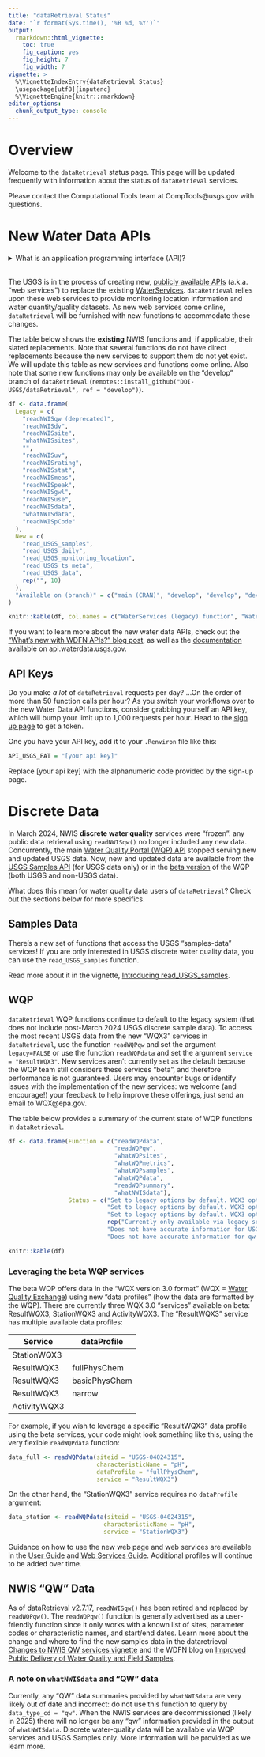 ```yaml
---
title: "dataRetrieval Status"
date: "`r format(Sys.time(), '%B %d, %Y')`"
output: 
  rmarkdown::html_vignette:
    toc: true
    fig_caption: yes
    fig_height: 7
    fig_width: 7
vignette: >
  %\VignetteIndexEntry{dataRetrieval Status}
  \usepackage[utf8]{inputenc}
  %\VignetteEngine{knitr::rmarkdown}
editor_options: 
  chunk_output_type: console
---
```


# Overview

Welcome to the `dataRetrieval` status page. This page will be updated frequently with information about the status of `dataRetrieval` services.

Please contact the Computational Tools team at CompTools@usgs.gov with questions.

# New Water Data APIs

<details>
  <summary>What is an application programming interface (API)?</summary>
  When you run a `dataRetrieval` function like `read_USGS_samples()` or `readNWISdv()`, you are actually generating a URL that contains within it specifications of the dataset in which you are interested (e.g. which monitoring locations, characteristics, pcodes, start and end dates, etc.). The format of that URL is special: it is parsed by a USGS-specific API web service, which translates the request into a database call. It then packages the response object from the database (with the data) into a format that can be sent to and then unpacked by the user. `dataRetrieval` takes a lot of the guesswork out of this process by generating the URL, sending it to the API, and wrangling the response object into a tabular dataset.   
</details>
<br>
The USGS is in the process of creating new, [publicly available APIs](https://api.waterdata.usgs.gov/) (a.k.a. "web services") to replace the existing [WaterServices](https://waterservices.usgs.gov/). `dataRetrieval` relies upon these web services to provide monitoring location information and water quantity/quality datasets. As new web services come online, `dataRetrieval` will be furnished with new functions to accommodate these changes. 

The table below shows the **existing** NWIS functions and, if applicable, their slated replacements. Note that several functions do not have direct replacements because the new services to support them do not yet exist. We will update this table as new services and functions come online. Also note that some new functions may only be available on the "develop" branch of `dataRetrieval` (`remotes::install_github("DOI-USGS/dataRetrieval", ref = "develop")`).
               
```r
df <- data.frame(
  Legacy = c(
    "readNWISqw (deprecated)",
    "readNWISdv",
    "readNWISsite",
    "whatNWISsites",
    "",
    "readNWISuv",
    "readNWISrating",
    "readNWISstat",
    "readNWISmeas",
    "readNWISpeak",
    "readNWISgwl",
    "readNWISuse",
    "readNWISdata",
    "whatNWISdata",
    "readNWISpCode"
  ),
  New = c(
    "read_USGS_samples",
    "read_USGS_daily",
    "read_USGS_monitoring_location",
    "read_USGS_ts_meta",
    "read_USGS_data",
    rep("", 10)
  ),
  "Available on (branch)" = c("main (CRAN)", "develop", "develop", "develop", "develop", rep("", 10))
)

knitr::kable(df, col.names = c("WaterServices (legacy) function", "Water Data (new) function", "Available on (branch name)"))

```

If you want to learn more about the new water data APIs, check out the ["What's new with WDFN APIs?" blog post](https://waterdata.usgs.gov/blog/api-whats-new-wdfn-apis/), as well as the [documentation](https://api.waterdata.usgs.gov/docs/) available on api.waterdata.usgs.gov. 

## API Keys

Do you make *a lot* of `dataRetrieval` requests per day? ...On the order of more than 50 function calls per hour? As you switch your workflows over to the new Water Data API functions, consider grabbing yourself an API key, which will bump your limit up to 1,000 requests per hour. Head to the [sign up page](https://api.waterdata.usgs.gov/signup) to get a token.

One you have your API key, add it to your `.Renviron` file like this:

```r
API_USGS_PAT = "[your api key]"
```

Replace [your api key] with the alphanumeric code provided by the sign-up page.

# Discrete Data

In March 2024, NWIS **discrete water quality** services were "frozen": any public data retrieval using `readNWISqw()` no longer included any new data. Concurrently, the main [Water Quality Portal (WQP) API](https://www.waterqualitydata.us/) stopped serving new and updated USGS data. Now, new and updated data are available from the [USGS Samples API](https://waterdata.usgs.gov/download-samples/#dataProfile=site) (for USGS data only) or in the [beta version](https://www.waterqualitydata.us/beta/) of the WQP (both USGS and non-USGS data).

What does this mean for water quality data users of `dataRetrieval`? Check out the sections below for more specifics.

## Samples Data

There's a new set of functions that access the USGS "samples-data" services! If you are only interested in USGS discrete water quality data, you can use the `read_USGS_samples` function.  

Read more about it in the vignette, [Introducing read_USGS_samples](https://doi-usgs.github.io/dataRetrieval/articles/samples_data.html).

## WQP

`dataRetrieval` WQP functions continue to default to the legacy system (that does not include post-March 2024 USGS discrete sample data). To access the most recent USGS data from the new "WQX3" services in `dataRetrieval`, use the function `readWQPqw` and set the argument `legacy=FALSE` or use the function `readWQPdata` and set the argument `service = "ResultWQX3"`. New services aren't currently set as the default because the WQP team still considers these services "beta", and therefore performance is not guaranteed. Users may encounter bugs or identify issues with the implementation of the new services: we welcome (and encourage!) your feedback to help improve these offerings, just send an email to WQX@epa.gov.

The table below provides a summary of the current state of WQP functions in `dataRetrieval`.

```r
df <- data.frame(Function = c("readWQPdata",
                              "readWQPqw",
                              "whatWQPsites",
                              "whatWQPmetrics",
                              "whatWQPsamples",
                              "whatWQPdata",
                              "readWQPsummary",
                              "whatNWISdata"),
                 Status = c("Set to legacy options by default. WQX3 options available.",
                            "Set to legacy options by default. WQX3 options available.", 
                            "Set to legacy options by default. WQX3 options available.",
                            rep("Currently only available via legacy services.", 3),
                            "Does not have accurate information for USGS data.",
                            "Does not have accurate information for qw data."))

knitr::kable(df)

```

### Leveraging the beta WQP services

The beta WQP offers data in the "WQX version 3.0 format" (WQX = [Water Quality Exchange](https://exchangenetwork.net/data-exchange/wqx/)) using new "data profiles" (how the data are formatted by the WQP). There are currently three WQX 3.0 "services" available on beta: ResultWQX3, StationWQX3 and ActivityWQX3. The "ResultWQX3" service has multiple available data profiles:  

| Service        | dataProfile |
| -------------- | ----------  |
| StationWQX3     |             |
| ResultWQX3      | fullPhysChem |
| ResultWQX3      | basicPhysChem |
| ResultWQX3      | narrow |
| ActivityWQX3    |         |

For example, if you wish to leverage a specific "ResultWQX3" data profile using the beta services, your code might look something like this, using the very flexible `readWQPdata` function:

```r
data_full <- readWQPdata(siteid = "USGS-04024315",
                         characteristicName = "pH",
                         dataProfile = "fullPhysChem",
                         service = "ResultWQX3")
```

On the other hand, the "StationWQX3" service requires no `dataProfile` argument:

```r
data_station <- readWQPdata(siteid = "USGS-04024315",
                           characteristicName = "pH",
                           service = "StationWQX3")
```

Guidance on how to use the new web page and web services are available in the [User Guide](https://www.waterqualitydata.us/beta/portal_userguide/) and [Web Services Guide](https://www.waterqualitydata.us/beta/webservices_documentation/). Additional profiles will continue to be added over time. 

## NWIS "QW" Data

As of dataRetrieval v2.7.17, `readNWISqw()` has been retired and replaced by `readWQPqw()`. The `readWQPqw()` function is generally advertised as a user-friendly function since it only works with a known list of sites, parameter codes or characteristic names, and start/end dates. Learn more about the change and where to find the new samples data in the dataretrieval [Changes to NWIS QW services vignette](https://doi-usgs.github.io/dataRetrieval/articles/qwdata_changes.html) and the WDFN blog on [Improved Public Delivery of Water Quality and Field Samples](https://waterdata.usgs.gov/blog/changes-to-sample-data/).

### A note on `whatNWISdata` and "QW" data

Currently, any "QW" data summaries provided by `whatNWISdata` are very likely out of date and incorrect: do not use this function to query by `data_type_cd = "qw"`. When the NWIS services are decommissioned (likely in 2025) there will no longer be any "qw" information provided in the output of `whatNWISdata`. Discrete water-quality data will be available via WQP services and USGS Samples only. More information will be provided as we learn more.
